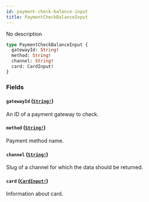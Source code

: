 ```yaml
---
id: payment-check-balance-input
title: PaymentCheckBalanceInput
---
```


No description

```graphql
type PaymentCheckBalanceInput {
  gatewayId: String!
  method: String!
  channel: String!
  card: CardInput!
}
```

### Fields

#### `gatewayId` ([`String!`](../../../developer/api-reference/scalars/string))

An ID of a payment gateway to check.

#### `method` ([`String!`](../../../developer/api-reference/scalars/string))

Payment method name.

#### `channel` ([`String!`](../../../developer/api-reference/scalars/string))

Slug of a channel for which the data should be returned.

#### `card` ([`CardInput!`](../../../developer/api-reference/inputs/card-input))

Information about card.
